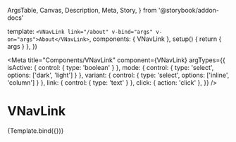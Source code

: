   ArgsTable,
  Canvas,
  Description,
  Meta,
  Story,
} from '@storybook/addon-docs'


  template: `<VNavLink link="/about" v-bind="args" v-on="args">About</VNavLink>`,
  components: { VNavLink },
  setup() {
    return { args }
  },
})

<Meta
  title="Components/VNavLink"
  component={VNavLink}
  argTypes={{
    isActive: { control: { type: 'boolean' } },
    mode: { control: { type: 'select', options: ['dark', 'light'] } },
    variant: { control: { type: 'select', options: ['inline', 'column'] } },
    link: { control: { type: 'text' } },
    click: { action: 'click' },
  }}
/>

# VNavLink

<Description of={VNavLink} />

<ArgsTable of={VNavLink} />

<Canvas>
  <Story name="default">{Template.bind({})}</Story>
</Canvas>
